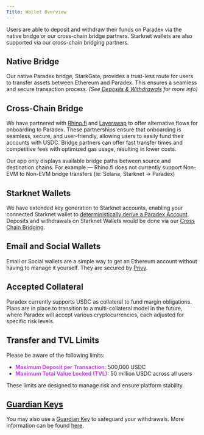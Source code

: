 ```yaml
---
Title: Wallet Overview
---
```

Users are able to deposit and withdraw their funds on Paradex via the native bridge or our cross-chain bridge partners. Starknet wallets are also supported via our cross-chain bridging partners.

## **Native Bridge**

Our native Paradex bridge, StarkGate, provides a trust-less route for users to transfer assets between Ethereum and Paradex. This ensures a seamless and secure transaction process. _(See_ [_Deposits & Withdrawals_](deposits-and-withdrawals/ethereum-wallets) _for more info)_

## **Cross-Chain Bridge**

We have partnered with [Rhino.fi](http://rhino.fi/) and [Layerswap](https://layerswap.io/) to offer alternative flows for onboarding to Paradex. These partnerships ensure that onboarding is seamless, secure, and user-friendly, allowing users to easily fund their accounts with USDC. Bridge partners can offer fast transfer times and competitive fees with optimized gas usage, resulting in lower costs.

<Info>
Our app only displays available bridge paths between source and destination chains. For example — Rhino.fi does not currently support Non-EVM to Non-EVM bridge transfers (ie: Solana, Starknet -> Paradex)
</Info>

## Starknet Wallets

We have extended key generation to Starknet accounts, enabling your connected Starknet wallet to [deterministically derive a Paradex Account](../getting-started/architecture-overview/wallet-integration). Deposits and withdrawals on Starknet Wallets would be done via our [Cross Chain Bridging](deposits-and-withdrawals/cross-chain-bridging).

## Email and Social Wallets

Email or Social wallets are a simple way to get an Ethereum account without having to manage it yourself. They are secured by [Privy](https://www.privy.io/).

## Accepted Collateral

Paradex currently supports USDC as collateral to fund margin obligations. Plans are in place to transition to a multi-collateral model in the future, where Paradex will accept various cryptocurrencies, each adjusted for specific risk levels.

## Transfer and TVL Limits

Please be aware of the following limits:

* <span style="color:#c83efb;">**Maximum Deposit per Transaction:**</span> 500,000 USDC
* <span style="color:#c83efb;">**Maximum Total Value Locked (TVL):**</span> 50 million USDC across all users

These limits are designed to manage risk and ensure platform stability.

## [Guardian Keys](../security/guardian-keys)

You may also use a [Guardian Key](../security/guardian-keys) to safeguard your withdrawals. More information can be found [here](https://github.com/tradeparadex/paradex-cli/wiki/Tutorial:-Hardening-Account-Security).
